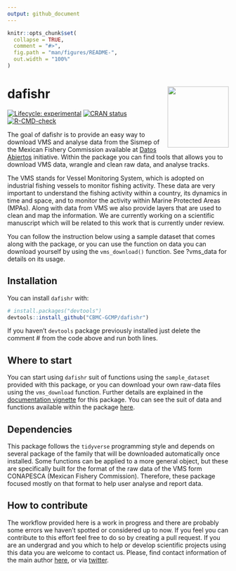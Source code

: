 ```yaml
---
output: github_document
---
```


<!-- README.md is generated from README.Rmd. Please edit that file -->

```r
knitr::opts_chunk$set(
  collapse = TRUE,
  comment = "#>",
  fig.path = "man/figures/README-",
  out.width = "100%"
)
```

# dafishr <a href='https://cbmc-gcmp.github.io/dafishr'><img src="man/figures/logo.png" align="right" height="139"/></a>

<!-- badges: start -->

[![Lifecycle: experimental](https://img.shields.io/badge/lifecycle-experimental-orange.svg)](https://lifecycle.r-lib.org/articles/stages.html#experimental)
[![CRAN status](https://www.r-pkg.org/badges/version/dafishr)](https://CRAN.R-project.org/package=dafishr)
[![R-CMD-check](https://github.com/CBMC-GCMP/dafishr/actions/workflows/R-CMD-check.yaml/badge.svg)](https://github.com/CBMC-GCMP/dafishr/actions/workflows/R-CMD-check.yaml)
<!-- badges: end -->

The goal of dafishr is to provide an easy way to download VMS and analyse data from the Sismep of the Mexican Fishery Commission available at [Datos Abiertos](https://www.datos.gob.mx/busca/dataset/localizacion-y-monitoreo-satelital-de-embarcaciones-pesqueras) initiative. Within the package you can find tools that allows you to download VMS data, wrangle and clean raw data, and analyse tracks.

The VMS stands for Vessel Monitoring System, which is adopted on industrial fishing vessels to monitor fishing activity. These data are very important to understand the fishing activity within a country, its dynamics in time and space, and to monitor the activity within Marine Protected Areas (MPAs). Along with data from VMS we also provide layers that are used to clean and map the information. We are currently working on a scientific manuscript which will be related to this work that is currently under review.

You can follow the instruction below using a sample dataset that comes along with the package, or you can use the function on data you can download yourself by using the `vms_download()` function. See ?vms_data for details on its usage.

## Installation

You can install `dafishr` with:

``` r
# install.packages("devtools")
devtools::install_github("CBMC-GCMP/dafishr")
```

If you haven't `devtools` package previously installed just delete the comment \# from the code above and run both lines.

## Where to start

You can start using `dafishr` suit of functions using the `sample_dataset` provided with this package, or you can download your own raw-data files using the `vms_download` function. Further details are explained in the [documentation vignette](https://cbmc-gcmp.github.io/dafishr/index.html) for this package. You can see the suit of data and functions available within the package [here](https://cbmc-gcmp.github.io/dafishr/reference/index.html#all-functions).

## Dependencies

This package follows the `tidyverse` programming style and depends on several package of the family that will be downloaded automatically once installed. Some functions can be applied to a more general object, but these are specifically built for the format of the raw data of the VMS form CONAPESCA (Mexican Fishery Commission). Therefore, these package focused mostly on that format to help user analyse and report data.

## How to contribute

The workflow provided here is a work in progress and there are probably some errors we haven't spotted or considered up to now. If you feel you can contribute to this effort feel free to do so by creating a pull request. If you are an undergrad and you which to help or develop scientific projects using this data you are welcome to contact us. Please, find contact information of the main author [here](https://github.com/Fabbiologia), or via [twitter](https://twitter.com/FabioFavoretto).
